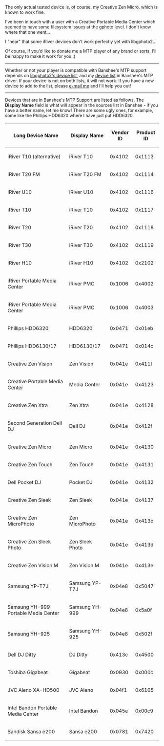 {{MtpNav}}

{{warning|This page is now deprecated.  As of the latest Banshee CVS, I'm not maintaining a list of these as I'm relying on libgphoto2 installing the proper HAL properties.  All models on this list should work, and there are probably be more.  I will eventually get together the full list with the gphoto crew.}}

The only actual tested device is, of course, my Creative Zen Micro, which is known to work fine.

I've been in touch with a user with a Creative Portable Media Center which seemed to have some filesystem issues at the gphoto level.  I don't know where that one went...

I "hear" that some iRiver devices don't work perfectly yet with libgphoto2...

Of course, if you'd like to donate me a MTP player of any brand or sorts, I'll be happy to make it work for you :)

----

Whether or not your player is compatible with Banshee's MTP support depends on [http://svn.sourceforge.net/viewcvs.cgi/*checkout*/gphoto/trunk/libgphoto2/camlibs/ptp2/library.c libgphoto2's device list], and my [http://cvs.gnome.org/viewcvs/*checkout*/banshee/src/Banshee.Dap/Mtp/MtpDeviceId.cs device list] in Banshee's MTP driver.  If your device is not on both lists, it will not work.  If you have a new device to add to the list, please [[Contact|e-mail me]] and I'll help you out!

----

Devices that are in Banshee's MTP Support are listed as follows.  The '''Display Name''' field is what will appear in the sources list in Banshee - if you have a better name, let me know! There are some ugly ones, for example, some like the Phillips HDD6320 where I have just put HDD6320.

{| border='1'
! Long Device Name !! Display Name !! Vendor ID !! Product ID
|-
 || iRiver T10 (alternative) || iRiver T10 || 0x4102 || 0x1113
|-
 || iRiver T20 FM || iRiver T20 FM || 0x4102 || 0x1114
|-
 || iRiver U10 || iRiver U10 || 0x4102 || 0x1116
|-
 || iRiver T10 || iRiver T10 || 0x4102 || 0x1117
|-
 || iRiver T20 || iRiver T20 || 0x4102 || 0x1118
|-
 || iRiver T30 || iRiver T30 || 0x4102 || 0x1119
|-
 || iRiver H10 || iRiver H10 || 0x4102 || 0x2102
|-
 || iRiver Portable Media Center || iRiver PMC || 0x1006 || 0x4002
|-
 || iRiver Portable Media Center || iRiver PMC || 0x1006 || 0x4003
|-
 || Phillips HDD6320 || HDD6320 || 0x0471 || 0x01eb
|-
 || Phillips HDD6130/17 || HDD6130/17 || 0x0471 || 0x014c
|-
 || Creative Zen Vision || Zen Vision || 0x041e || 0x411f
|-
 || Creative Portable Media Center || Media Center || 0x041e || 0x4123
|-
 || Creative Zen Xtra || Zen Xtra || 0x041e || 0x4128
|-
 || Second Generation Dell DJ || Dell DJ || 0x041e || 0x412f
|-
 || Creative Zen Micro || Zen Micro || 0x041e || 0x4130
|-
 || Creative Zen Touch || Zen Touch || 0x041e || 0x4131
|-
 || Dell Pocket DJ || Pocket DJ || 0x041e || 0x4132
|-
 || Creative Zen Sleek || Zen Sleek || 0x041e || 0x4137
|-
 || Creative Zen MicroPhoto || Zen MicroPhoto || 0x041e || 0x413c
|-
 || Creative Zen Sleek Photo || Zen Sleek Photo || 0x041e || 0x413d
|-
 || Creative Zen Vision:M || Zen Vision:M || 0x041e || 0x413e
|-
 || Samsung YP-T7J || Samsung YP-T7J || 0x04e8 || 0x5047
|-
 || Samsung YH-999 Portable Media Center || Samsung YH-999 || 0x04e8 || 0x5a0f
|-
 || Samsung YH-925 || Samsung YH-925 || 0x04e8 || 0x502f
|-
 || Dell DJ Ditty || DJ Ditty || 0x413c || 0x4500
|-
 || Toshiba Gigabeat || Gigabeat || 0x0930 || 0x000c
|-
 || JVC Aleno XA-HD500 || JVC Aleno || 0x04f1 || 0x6105
|-
 || Intel Bandon Portable Media Center || Intel Bandon || 0x045e || 0x00c9
|-
 || Sandisk Sansa e200 || Sansa e200 || 0x0781 || 0x7420
|}
